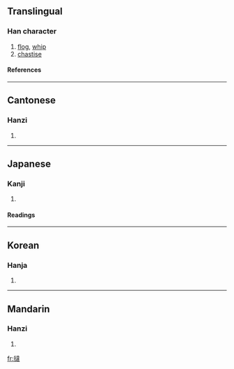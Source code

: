 {{see|挞}}

==Translingual==
===Han character===
{{Han char|rn=64|rad=手|as=13|sn=16|four=5403<sub>4</sub>|canj=手卜土手 (QYGQ)}}
# [[flog]], [[whip]]
# [[chastise]]
====References====
{{Han ref|kx=0457.170|dkj=12774|dj=0806.020|hdz=31953.040|uh=64BB|ud=25787|bh=BED8|bd=48856}}

----
==Cantonese==
===Hanzi===
{{yue-hanzi|jyut=|y=taat3}}
# {{defn|Cantonese}}

----
==Japanese==
===Kanji===
{{ja-kanji|grade=|rs=手13}}
# {{defn|Japanese}} 
====Readings====
{{ja-readings|on=[[たち]] (tachi), [[たつ]] (tatsu)|kun=[[むちうつ]] (muchiutsu), [[はやい]] (hayai)}}

----
==Korean==
===Hanja===
{{ko-hanja|hangeul=달|eumhun=|rv=dal|mr=tal|y=tal}}
# {{defn|Korean}}

----
==Mandarin==
===Hanzi===
{{cmn-hanzi|sim=挞|pin=[[tà]] ([[ta4]])|wg=t'a<sup>4</sup>}}
# {{defn|Mandarin}}

[[fr:撻]]